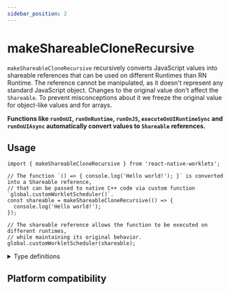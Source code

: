```yaml
---
sidebar_position: 2
---
```


<DeprecatedBanner text="⚠️ This function is deprecated and will be removed in the next major release. Use `createSerializable` instead." />

# makeShareableCloneRecursive

`makeShareableCloneRecursive` recursively converts JavaScript values into shareable references that can be used on different Runtimes than RN Runtime.
The reference cannot be manipulated, as it doesn't represent any standard JavaScript object. Changes to the original value don't affect the `Shareable`. 
To prevent misconceptions about it we freeze the original value for object-like values and for arrays.

**Functions like `runOnUI`, `runOnRuntime`, `runOnJS`, `executeOnUIRuntimeSync` and `runOnUIAsync` automatically convert values to `Shareable` references.**

## Usage

```tsx
import { makeShareableCloneRecursive } from 'react-native-worklets';

// The function `() => { console.log('Hello world!'); }` is converted into a Shareable reference,
// that can be passed to native C++ code via custom function `global.customWorkletScheduler()`.
const shareable = makeShareableCloneRecursive(() => {
  console.log('Hello world!');
});

// The shareable reference allows the function to be executed on different runtimes,
// while maintaining its original behavior.
global.customWorkletScheduler(shareable);
```

<details>
<summary>Type definitions</summary>

```typescript
type ShareableRef<T = unknown> = {
  __hostObjectShareableJSRef: T;
};


function makeShareableCloneRecursive<T>(value: T): ShareableRef<T> {
  return value as ShareableRef<T>;
}
```

</details>

## Platform compatibility

<PlatformCompatibility android ios web />